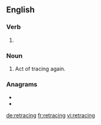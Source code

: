 ==English==

===Verb===
{{head|en|present participle}}

# {{present participle of|retrace|lang=en|nocat=1}}

===Noun===
{{en-noun}}

# Act of tracing again.

===Anagrams===
* {{l|en|cratering}}
* {{l|en|terracing}}

[[de:retracing]]
[[fr:retracing]]
[[vi:retracing]]